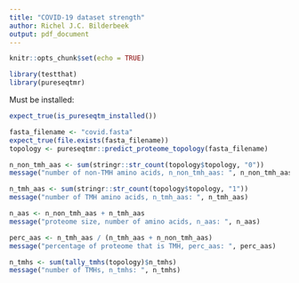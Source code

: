 ```yaml
---
title: "COVID-19 dataset strength"
author: Richel J.C. Bilderbeek
output: pdf_document
---
```


```r
knitr::opts_chunk$set(echo = TRUE)
```

```r
library(testthat)
library(pureseqtmr)
```

Must be installed:

```r
expect_true(is_pureseqtm_installed())
```


```r
fasta_filename <- "covid.fasta"
expect_true(file.exists(fasta_filename))
topology <- pureseqtmr::predict_proteome_topology(fasta_filename)
```

```r
n_non_tmh_aas <- sum(stringr::str_count(topology$topology, "0"))
message("number of non-TMH amino acids, n_non_tmh_aas: ", n_non_tmh_aas)
```

```r
n_tmh_aas <- sum(stringr::str_count(topology$topology, "1"))
message("number of TMH amino acids, n_tmh_aas: ", n_tmh_aas)
```

```r
n_aas <- n_non_tmh_aas + n_tmh_aas
message("proteome size, number of amino acids, n_aas: ", n_aas)
```

```r
perc_aas <- n_tmh_aas / (n_tmh_aas + n_non_tmh_aas)
message("percentage of proteome that is TMH, perc_aas: ", perc_aas)
```

```r
n_tmhs <- sum(tally_tmhs(topology)$n_tmhs) 
message("number of TMHs, n_tmhs: ", n_tmhs)
```

